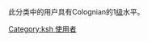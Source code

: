 {{Empty category}}
此分类中的用户具有Colognian的1[[Wikipedia:巴別#開始使用巴別語言模板|级]]水平。
[[Category:ksh_使用者|Category:ksh 使用者]]